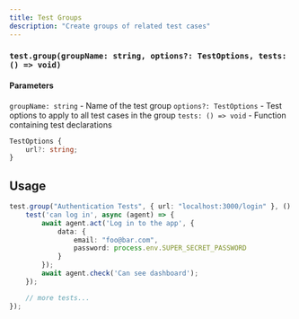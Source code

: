 ```yaml
---
title: Test Groups
description: "Create groups of related test cases"
---
```


### `test.group(groupName: string, options?: TestOptions, tests: () => void)`

#### Parameters

`groupName: string` - Name of the test group
`options?: TestOptions` - Test options to apply to all test cases in the group
`tests: () => void` - Function containing test declarations

```typescript
TestOptions {
    url?: string;
}
```

## Usage
```typescript
test.group("Authentication Tests", { url: "localhost:3000/login" }, () => {
    test('can log in', async (agent) => {
        await agent.act('Log in to the app', {
            data: { 
                email: "foo@bar.com",
                password: process.env.SUPER_SECRET_PASSWORD 
            }
        });
        await agent.check('Can see dashboard');
    });

    // more tests...
});
```
